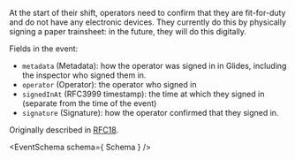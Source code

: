 ---
---


At the start of their shift, operators need to confirm that they are
fit-for-duty and do not have any electronic devices. They currently do this by
physically signing a paper trainsheet: in the future, they will do this
digitally.

Fields in the event:

- `metadata` (Metadata): how the operator was signed in in Glides, including the inspector who signed them in.
- `operator` (Operator): the operator who signed in
- `signedInAt` (RFC3999 timestamp): the time at which they signed in (separate from the time of the event)
- `signature` (Signature): how the operator confirmed that they signed in.

Originally described in [RFC18](https://github.com/mbta/technology-docs/blob/main/rfcs/accepted/0018-glides-trainsheet-events.md).

<EventSchema schema={ Schema } />
